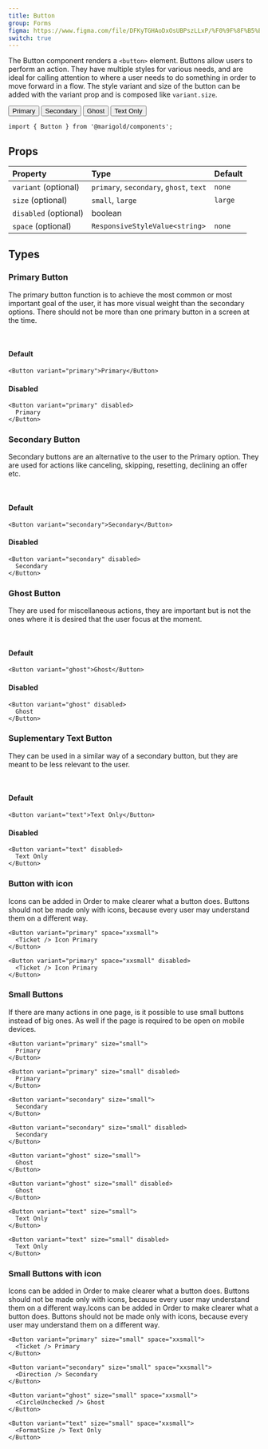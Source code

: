 ```yaml
---
title: Button
group: Forms
figma: https://www.figma.com/file/DFKyTGHAoDxOsUBPszLLxP/%F0%9F%8F%B5%EF%B8%8FMarigold?node-id=11%3A269
switch: true
---
```


The Button component renders a `<button>` element.
Buttons allow users to perform an action.
They have multiple styles for various needs, and are ideal for calling attention to where a user needs to do something in order to move forward in a flow.
The style variant and size of the button can be added with the variant prop and is composed like `variant.size`.

<MarigoldTheme>
  <Inline space="small">
    <Button variant="primary">Primary</Button>
    <Button variant="secondary">Secondary</Button>
    <Button variant="ghost">Ghost</Button>
    <Button variant="text">Text Only</Button>
  </Inline>
</MarigoldTheme>

```tsx onlyCode
import { Button } from '@marigold/components';
```

## Props

| Property              | Type                                    | Default |
| :-------------------- | :-------------------------------------- | :------ |
| `variant` (optional)  | `primary`, `secondary`, `ghost`, `text` | `none`  |
| `size` (optional)     | `small`, `large`                        | `large` |
| `disabled` (optional) | boolean                                 |         |
| `space` (optional)    | `ResponsiveStyleValue<string>`          | `none`  |

## Types

### Primary Button

The primary button function is to achieve the most common or most important goal of the user, it has more visual weight than the secondary options. There should not be more than one primary button in a screen at the time.

<br />

#### Default

```tsx preview
<Button variant="primary">Primary</Button>
```

#### Disabled

```tsx preview
<Button variant="primary" disabled>
  Primary
</Button>
```

### Secondary Button

Secondary buttons are an alternative to the user to the Primary option. They are used for actions like canceling, skipping, resetting, declining an offer etc.

<br />

#### Default

```tsx preview
<Button variant="secondary">Secondary</Button>
```

#### Disabled

```tsx preview
<Button variant="secondary" disabled>
  Secondary
</Button>
```

### Ghost Button

They are used for miscellaneous actions, they are important but is not the ones where it is desired that the user focus at the moment.

<br />

#### Default

```tsx
<Button variant="ghost">Ghost</Button>
```

#### Disabled

```tsx
<Button variant="ghost" disabled>
  Ghost
</Button>
```

### Suplementary Text Button

They can be used in a similar way of a secondary button, but they are meant to be less relevant to the user.

<br />

#### Default

```tsx
<Button variant="text">Text Only</Button>
```

#### Disabled

```tsx
<Button variant="text" disabled>
  Text Only
</Button>
```

### Button with icon

Icons can be added in Order to make clearer what a button does. Buttons should not be made only with icons, because every user may understand them on a different way.

```tsx
<Button variant="primary" space="xxsmall">
  <Ticket /> Icon Primary
</Button>
```

```tsx
<Button variant="primary" space="xxsmall" disabled>
  <Ticket /> Icon Primary
</Button>
```

### Small Buttons

If there are many actions in one page, is it possible to use small buttons instead of big ones. As well if the page is required to be open on mobile devices.

```tsx
<Button variant="primary" size="small">
  Primary
</Button>
```

```tsx
<Button variant="primary" size="small" disabled>
  Primary
</Button>
```

```tsx
<Button variant="secondary" size="small">
  Secondary
</Button>
```

```tsx
<Button variant="secondary" size="small" disabled>
  Secondary
</Button>
```

```tsx
<Button variant="ghost" size="small">
  Ghost
</Button>
```

```tsx
<Button variant="ghost" size="small" disabled>
  Ghost
</Button>
```

```tsx
<Button variant="text" size="small">
  Text Only
</Button>
```

```tsx
<Button variant="text" size="small" disabled>
  Text Only
</Button>
```

### Small Buttons with icon

Icons can be added in Order to make clearer what a button does. Buttons should not be made only with icons, because every user may understand them on a different way.Icons can be added in Order to make clearer what a button does. Buttons should not be made only with icons, because every user may understand them on a different way.

```tsx
<Button variant="primary" size="small" space="xxsmall">
  <Ticket /> Primary
</Button>
```

```tsx
<Button variant="secondary" size="small" space="xxsmall">
  <Direction /> Secondary
</Button>
```

```tsx
<Button variant="ghost" size="small" space="xxsmall">
  <CircleUnchecked /> Ghost
</Button>
```

```tsx
<Button variant="text" size="small" space="xxsmall">
  <FormatSize /> Text Only
</Button>
```
